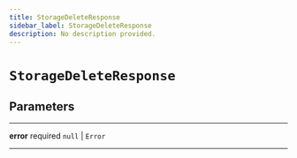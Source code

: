 ```yaml
---
title: StorageDeleteResponse
sidebar_label: StorageDeleteResponse
description: No description provided.
---
```


# `StorageDeleteResponse`

## Parameters

---

**<span className="parameter-name">error</span>** <span className="optional-status">required</span> `null` | `Error`

---
